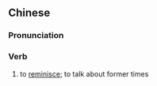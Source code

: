 {{also|叙旧}}
==Chinese==
{{zh-forms|s=叙旧}}

===Pronunciation===
{{zh-pron
|m=xùjiù
|c=zeoi6 gau6
|mn=qz:sǐr-kiū/xm:sū-kiū/zz:sī-kiū/qz:sǐr-kū/xm:sū-kū/zz:sī-kū
|cat=v
}}

===Verb===
{{zh-verb}}

# to [[reminisce]]; to talk about former times